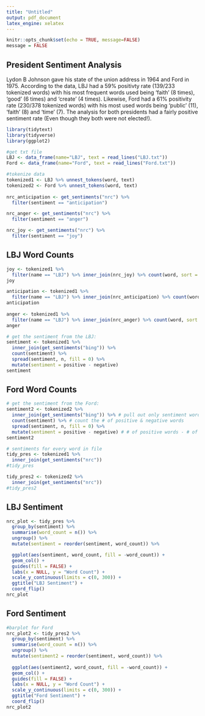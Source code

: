 ```yaml
---
title: "Untitled"
output: pdf_document
latex_engine: xelatex
---
```


```r
knitr::opts_chunk$set(echo = TRUE, message=FALSE)
message = FALSE
```

## President Sentiment Analysis 
Lydon B Johnson gave his state of the union address in 1964 and Ford in 1975. According to the data, LBJ had a 59% positivty rate (139/233 tokenized words) with his most frequent words used being 'faith' (8 times), 'good' (6 times) and 'create' (4 times). Likewise, Ford had a 61% positivity rate (230/378 tokenized words) with his most used words being 'public' (11), 'faith' (8) and 'time' (7). The analysis for both presidents had a fairly positive sentiment rate (Even though they both were not elected!). 

```r
library(tidytext)
library(tidyverse)
library(ggplot2)

#get txt file
LBJ <- data_frame(name="LBJ", text = read_lines("LBJ.txt"))
Ford <- data_frame(name="Ford", text = read_lines("Ford.txt"))

#tokenize data
tokenized1 <- LBJ %>% unnest_tokens(word, text)
tokenized2 <- Ford %>% unnest_tokens(word, text)
  
nrc_anticipation <- get_sentiments("nrc") %>% 
  filter(sentiment == "anticipation")

nrc_anger <- get_sentiments("nrc") %>% 
  filter(sentiment == "anger")

nrc_joy <- get_sentiments("nrc") %>% 
  filter(sentiment == "joy")
```
##  LBJ Word Counts 
```r
joy <- tokenized1 %>%
  filter(name == "LBJ") %>% inner_join(nrc_joy) %>% count(word, sort = TRUE)
joy

anticipation <- tokenized1 %>%
  filter(name == "LBJ") %>% inner_join(nrc_anticipation) %>% count(word, sort = TRUE)
anticipation
  
anger <- tokenized1 %>%
  filter(name == "LBJ") %>% inner_join(nrc_anger) %>% count(word, sort = TRUE)
anger

# get the sentiment from the LBJ: 
sentiment <- tokenized1 %>%
  inner_join(get_sentiments("bing")) %>% 
  count(sentiment) %>% 
  spread(sentiment, n, fill = 0) %>% 
  mutate(sentiment = positive - negative) 
sentiment
```
## Ford Word Counts 
```r
# get the sentiment from the Ford: 
sentiment2 <- tokenized2 %>%
  inner_join(get_sentiments("bing")) %>% # pull out only sentiment words
  count(sentiment) %>% # count the # of positive & negative words
  spread(sentiment, n, fill = 0) %>% 
  mutate(sentiment = positive - negative) # # of positive words - # of negative owrds
sentiment2
```
```r
# sentiments for every word in file
tidy_pres <- tokenized1 %>%
  inner_join(get_sentiments("nrc"))
#tidy_pres

tidy_pres2 <- tokenized2 %>%
  inner_join(get_sentiments("nrc"))
#tidy_pres2
```


## LBJ Sentiment 

```r
nrc_plot <- tidy_pres %>%
  group_by(sentiment) %>%
  summarise(word_count = n()) %>%
  ungroup() %>%
  mutate(sentiment = reorder(sentiment, word_count)) %>%

  ggplot(aes(sentiment, word_count, fill = -word_count)) +
  geom_col() +
  guides(fill = FALSE) + 
  labs(x = NULL, y = "Word Count") +
  scale_y_continuous(limits = c(0, 300)) + 
  ggtitle("LBJ Sentiment") +
  coord_flip()
nrc_plot
```

## Ford Sentiment 
```r

#barplot for Ford
nrc_plot2 <- tidy_pres2 %>%
  group_by(sentiment) %>%
  summarise(word_count = n()) %>%
  ungroup() %>%
  mutate(sentiment2 = reorder(sentiment, word_count)) %>%
  
  ggplot(aes(sentiment2, word_count, fill = -word_count)) +
  geom_col() +
  guides(fill = FALSE) + 
  labs(x = NULL, y = "Word Count") +
  scale_y_continuous(limits = c(0, 300)) + 
  ggtitle("Ford Sentiment") +
  coord_flip()
nrc_plot2
```